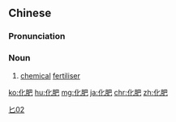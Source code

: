 ==Chinese==
{{zh-forms}}

===Pronunciation===
{{zh-pron
|m=huàféi
|c=faa3 fei4
|ma=Zh-huàféi.ogg
|cat=n
}}

===Noun===
{{zh-noun}}

# {{lb|zh|agriculture}} [[chemical]] [[fertiliser]]

[[Category:zh:Agriculture|匕02]]

[[ko:化肥]]
[[hu:化肥]]
[[mg:化肥]]
[[ja:化肥]]
[[chr:化肥]]
[[zh:化肥]]
